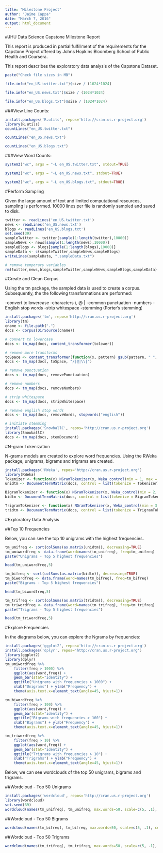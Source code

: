 ```yaml
---
title: "Milestone Project"
author: "Jaime Cappa"
date: "March 7, 2016"
output: html_document
---
```


#JHU Data Science Capstone Milestone Report

This report is produced in partial fulfillment of the requirements for the Capstone Project offered by Johns Hopkins Bloomberg School of Public Health and Coursera.

This report describes the exploratory data analysis of the Capstone Dataset.

```r
paste("Check file sizes in MB")
```

```r
file.info("en_US.twitter.txt")$size / (1024*1024)
```

```r
file.info("en_US.news.txt")$size / (1024*1024)
```

```r
file.info("en_US.blogs.txt")$size / (1024*1024)
```

###View Line Counts:

```r
install.packages('R.utils', repos='http://cran.us.r-project.org')
library(R.utils)
countLines("en_US.twitter.txt")
```

```r
countLines("en_US.news.txt")
```

```r
countLines("en_US.blogs.txt")
```

###View Word Counts:

```r
system2("wc", args = "-L en_US.twitter.txt", stdout=TRUE)
```

```r
system2("wc", args = "-L en_US.news.txt", stdout=TRUE)
```

```r
system2("wc", args = "-L en_US.blogs.txt", stdout=TRUE)
```

#Perform Sampling

Given the large amount of text and limited computational resources, sampling is performed. 10000 lines per file is randomly sampled and saved to disk.

```r
twitter <- readLines('en_US.twitter.txt')
news <- readLines('en_US.news.txt')
blogs <- readLines('en_US.blogs.txt')
set.seed(39)
sampleTwitter <- twitter[sample(1:length(twitter),10000)]
sampleNews <- news[sample(1:length(news),10000)]
sampleBlogs <- blogs[sample(1:length(blogs),10000)]
sampleData <- c(sampleTwitter,sampleNews,sampleBlogs)
writeLines(sampleData, ".sampleData.txt")

# remove temporary variables
rm(twitter,news,blogs,sampleTwitter,sampleNews,sampleBlogs,sampleData)
```

#Create and Clean Corpus

Using the tm package, the sampled data is used to create a corpus. Subsequently, the the following transformations are performed:

-convert to lowercase
-characters /, @ |
-common punctuation
-numbers
-English stop words
-strip whitespace
-stemming (Porter’s stemming)

```r
install.packages('tm', repos='http://cran.us.r-project.org')
library(tm)
cname <- file.path(".")
docs <- Corpus(DirSource(cname))

# convert to lowercase
docs <- tm_map(docs, content_transformer(tolower))

# remove more transforms
toSpace <- content_transformer(function(x, pattern) gsub(pattern, " ", x))
docs <- tm_map(docs, toSpace, "/|@|\\|")

# remove punctuation
docs <- tm_map(docs, removePunctuation)

# remove numbers
docs <- tm_map(docs, removeNumbers)

# strip whitespace
docs <- tm_map(docs, stripWhitespace)

# remove english stop words
docs <- tm_map(docs, removeWords, stopwords("english"))

# initiate stemming
install.packages('SnowballC', repos='http://cran.us.r-project.org')
library(SnowballC)
docs <- tm_map(docs, stemDocument)
```

#N-gram Tokenization

N-grams models are created to explore word frequencies. Using the RWeka package, unigrams, bigrams and trigrams are created.

```r
install.packages('RWeka', repos='http://cran.us.r-project.org')
library(RWeka)
Tokenizer <- function(x) NGramTokenizer(x, Weka_control(min = 1, max = 1))
unidtm <- DocumentTermMatrix(docs, control = list(tokenize = Tokenizer))

BigramTokenizer <- function(x) NGramTokenizer(x, Weka_control(min = 2, max = 2))
bidtm <- DocumentTermMatrix(docs, control = list(tokenize = BigramTokenizer))

TrigramTokenizer <- function(x) NGramTokenizer(x, Weka_control(min = 3, max = 3))
tridtm <- DocumentTermMatrix(docs, control = list(tokenize = TrigramTokenizer))
```

#Exploratory Data Analysis

##Top 10 Frequencies

Below, you can see the top 10 unigrams with the highest frequencies.

```r
tm_unifreq <- sort(colSums(as.matrix(unidtm)), decreasing=TRUE)
tm_uniwordfreq <- data.frame(word=names(tm_unifreq), freq=tm_unifreq)
paste("Unigrams - Top 5 highest frequencies")
```

```r
head(tm_uniwordfreq,5)
```

```r
tm_bifreq <- sort(colSums(as.matrix(bidtm)), decreasing=TRUE)
tm_biwordfreq <- data.frame(word=names(tm_bifreq), freq=tm_bifreq)
paste("Bigrams - Top 5 highest frequencies")
```

```r
head(tm_biwordfreq,5)
```

```r
tm_trifreq <- sort(colSums(as.matrix(tridtm)), decreasing=TRUE)
tm_triwordfreq <- data.frame(word=names(tm_trifreq), freq=tm_trifreq)
paste("Trigrams - Top 5 highest frequencies")
```

```r
head(tm_triwordfreq,5)
```

#Explore Frequencies

In the diagrams below, you can explore the Ngrams by frequencies:

```r
install.packages('ggplot2', repos='http://cran.us.r-project.org')
install.packages('dplyr', repos='http://cran.us.r-project.org')
library(ggplot2)
library(dplyr)
tm_uniwordfreq %>% 
    filter(freq > 1000) %>%
    ggplot(aes(word,freq)) +
    geom_bar(stat="identity") +
    ggtitle("Unigrams with frequencies > 1000") +
    xlab("Unigrams") + ylab("Frequency") +
    theme(axis.text.x=element_text(angle=45, hjust=1))
```

```r
tm_biwordfreq %>% 
    filter(freq > 100) %>%
    ggplot(aes(word,freq)) +
    geom_bar(stat="identity") +
    ggtitle("Bigrams with frequencies > 100") +
    xlab("Bigrams") + ylab("Frequency") +
    theme(axis.text.x=element_text(angle=45, hjust=1))
```

```r
tm_triwordfreq %>% 
    filter(freq > 10) %>%
    ggplot(aes(word,freq)) +
    geom_bar(stat="identity") +
    ggtitle("Trigrams with frequencies > 10") +
    xlab("Trigrams") + ylab("Frequency") +
    theme(axis.text.x=element_text(angle=45, hjust=1))
```

Below, we can see wordclouds of the top 50 unigrams, bigrams and trigrams.

##Wordcloud - Top 50 Unigrams

```r
install.packages('wordcloud', repos='http://cran.us.r-project.org')
library(wordcloud)
set.seed(39)
wordcloud(names(tm_unifreq), tm_unifreq, max.words=50, scale=c(5, .1), colors=brewer.pal(6, "Dark2"))
```

##Wordcloud - Top 50 Bigrams

```r
wordcloud(names(tm_bifreq), tm_bifreq, max.words=50, scale=c(5, .1), colors=brewer.pal(6, "Dark2"))
```

##Wordcloud - Top 50 Trigrams

```r
wordcloud(names(tm_trifreq), tm_trifreq, max.words=50, scale=c(5, .1), colors=brewer.pal(6, "Dark2"))
```
